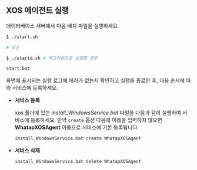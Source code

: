 ## XOS 에이전트 실행

데이터베이스 서버에서 다음 배치 파일을 실행하세요.

<Xclude product="mssql">

```bash
$ ./start.sh

# 또는

$ ./startd.sh # 백그라운드로 실행할 경우
```

</Xclude>

<InDoc product="mssql">

```bash
start.bat
```

화면에 표시되는 실행 로그에 에러가 없는지 확인하고 실행을 종료한 후, 다음 순서에 따라 서비스에 등록하세요.

* **서비스 등록**

  xos 폴더에 있는 *install_WindowsService.bat* 파일을 다음과 같이 실행하여 서비스에 등록하세요. 만약 `create` 옵션 다음에 이름을 입력하지 않으면 **WhatapXOSAgent** 이름으로 서비스에 기본 등록됩니다.

  ```bash
  install_WindowsService.bat create WhatapXOSAgent
  ```

* **서비스 삭제**

  ```bash
  install_WindowsService.bat delete WhatapXOSAgent
  ```

</InDoc>